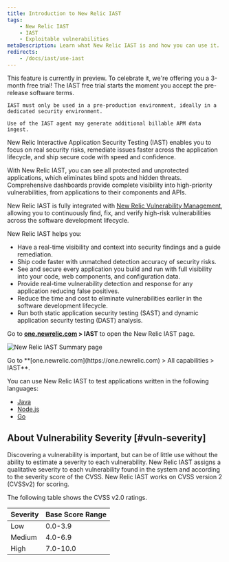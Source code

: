 ```yaml
---
title: Introduction to New Relic IAST
tags:
    - New Relic IAST
    - IAST
    - Exploitable vulnerabilities
metaDescription: Learn what New Relic IAST is and how you can use it.
redirects:
    - /docs/iast/use-iast
---
```




<Callout title="PREVIEW"> 
    This feature is currently in preview. To celebrate it, we're offering you a 3-month free trial! The IAST free trial starts the moment you accept the pre-release software terms. 

    IAST must only be used in a pre-production environment, ideally in a dedicated security environment.
    
    Use of the IAST agent may generate additional billable APM data ingest.
</Callout>


New Relic Interactive Application Security Testing (IAST) enables you to focus on real security risks, remediate issues faster across the application lifecycle, and ship secure code with speed and confidence.

With New Relic IAST, you can see all protected and unprotected applications, which eliminates blind spots and hidden threats. Comprehensive dashboards provide complete visibility into high-priority vulnerabilities, from applications to their components and APIs. 

New Relic IAST is fully integrated with [New Relic Vulnerability Management](/docs/vulnerability-management/overview/), allowing you to continuously find, fix, and verify high-risk vulnerabilities across the software development lifecycle.

New Relic IAST helps you:

- Have a real-time visibility and context into security findings and a guide remediation.
- Ship code faster with unmatched detection accuracy of security risks.
- See and secure every application you build and run with full visibility into your code, web components, and configuration data.
- Provide real-time vulnerability detection and response for any application reducing false positives.
- Reduce the time and cost to eliminate vulnerabilities earlier in the software development lifecycle.
- Run both static application security testing (SAST) and dynamic application security testing (DAST) analysis.

Go to **[one.newrelic.com](https://one.newrelic.com/all-capabilities) > IAST** to open the New Relic IAST page.

<img
    title="New Relic IAST Summary page"
    alt="New Relic IAST Summary page"
    src={iastSummary}
/>

<figcaption>
   Go to **[one.newrelic.com](https://one.newrelic.com) > All capabilities > IAST**.
</figcaption>

You can use New Relic IAST to test applications written in the following languages:

- [Java](https://github.com/newrelic/csec-java-agent#support-matrix)
- [Node.js](https://github.com/newrelic/csec-node-agent/#supported--modules)
- [Go](https://github.com/newrelic/csec-go-agent/tree/v0.1.0#support-matrix)


## About Vulnerability Severity [#vuln-severity]

Discovering a vulnerability is important, but can be of little use without the ability to estimate a severity to each vulnerability. New Relic IAST assigns a qualitative severity to each vulnerability found in the system and according to the severity score of the CVSS. New Relic IAST works on CVSS version 2 (CVSSv2) for scoring.

The following table shows the CVSS v2.0 ratings.

<table>
    <thead>
        <tr>
            <th>
                Severity
            </th>
            <th>
                Base Score Range
            </th>
        </tr>
    </thead>
    <tbody>
        <tr>
            <td>
                Low
            </td>
            <td>
                0.0-3.9
            </td>
        </tr>
        <tr>
            <td>
                Medium
            </td>
            <td>
                4.0-6.9
            </td>
        </tr>
        <tr>
            <td>
                High
            </td>
            <td>
                7.0-10.0
            </td>
        </tr>
    </tbody>
</table>






